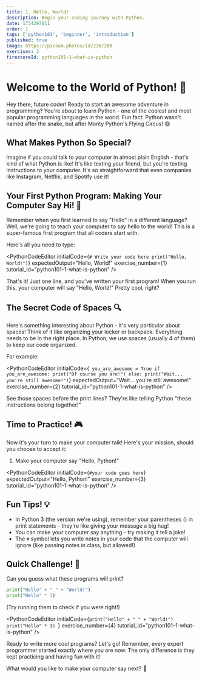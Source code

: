 ```yaml
---
title: 1. Hello, World!
description: Begin your coding journey with Python.
date: 1734297011
order: 1
tags: ['python101', 'beginner', 'introduction']
published: true
image: https://picsum.photos/id/236/200
exercises: 3
firestoreId: python101-1-what-is-python
---
```


# Welcome to the World of Python! 🐍

Hey there, future coder! Ready to start an awesome adventure in programming? You're about to learn Python - one of the coolest and most popular programming languages in the world. Fun fact: Python wasn't named after the snake, but after Monty Python's Flying Circus! 😄

## What Makes Python So Special? 

Imagine if you could talk to your computer in almost plain English - that's kind of what Python is like! It's like texting your friend, but you're texting instructions to your computer. It's so straightforward that even companies like Instagram, Netflix, and Spotify use it!

## Your First Python Program: Making Your Computer Say Hi! 👋

Remember when you first learned to say "Hello" in a different language? Well, we're going to teach your computer to say hello to the world! This is a super-famous first program that all coders start with.

Here's all you need to type:

<PythonCodeEditor 
  initialCode={`# Write your code here
print("Hello, World!")`}
  expectedOutput="Hello, World!"
  exercise_number={1}
  tutorial_id="python101-1-what-is-python"
/>

That's it! Just one line, and you've written your first program! When you run this, your computer will say "Hello, World!" Pretty cool, right?

## The Secret Code of Spaces 🔍

Here's something interesting about Python - it's very particular about spaces! Think of it like organizing your locker or backpack. Everything needs to be in the right place. In Python, we use spaces (usually 4 of them) to keep our code organized.

For example:

<PythonCodeEditor
  initialCode={`
  you_are_awesome = True
  if you_are_awesome:
    print("Of course you are!")
else:
    print("Wait... you're still awesome!")`}
  expectedOutput="Wait... you're still awesome!"
  exercise_number={2}
  tutorial_id="python101-1-what-is-python"
/>

See those spaces before the print lines? They're like telling Python "these instructions belong together!"

## Time to Practice! 🎮

Now it's your turn to make your computer talk! Here's your mission, should you choose to accept it:

1. Make your computer say "Hello, Python!"

<PythonCodeEditor
  initialCode={`#your code goes here`}
  expectedOutput="Hello, Python!"
  exercise_number={3}
  tutorial_id="python101-1-what-is-python"
/>

## Fun Tips! 💡

- In Python 3 (the version we're using), remember your parentheses () in print statements - they're like giving your message a big hug!
- You can make your computer say anything - try making it tell a joke!
- The `#` symbol lets you write notes in your code that the computer will ignore (like passing notes in class, but allowed!)

## Quick Challenge! 🌟

Can you guess what these programs will print?

```python showLineNumbers 
print("Hello" + " " + "World!")
print("Hello" * 3)
```

(Try running them to check if you were right!)

<PythonCodeEditor
  initialCode={`print("Hello" + " " + "World!")
  print("Hello" * 3)
  `}
  exercise_number={4}
  tutorial_id="python101-1-what-is-python"
/>

Ready to write more cool programs? Let's go! Remember, every expert programmer started exactly where you are now. The only difference is they kept practicing and having fun with it! 

What would you like to make your computer say next? 🤔